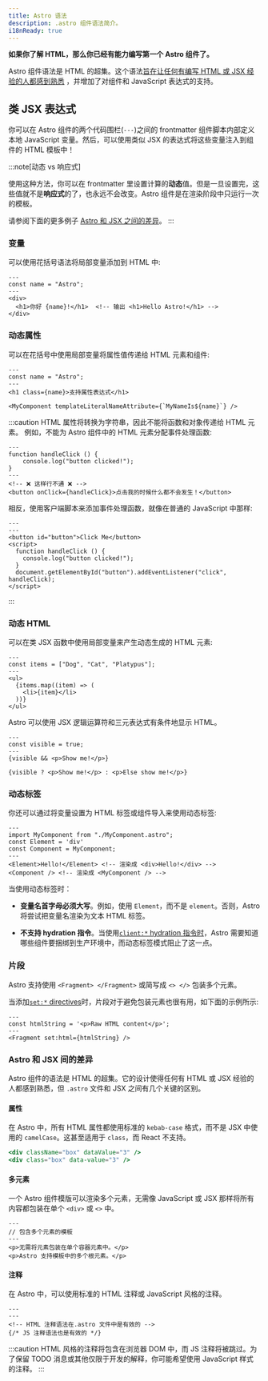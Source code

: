 ```yaml
---
title: Astro 语法
description: .astro 组件语法简介。
i18nReady: true
---
```


**如果你了解 HTML，那么你已经有能力编写第一个 Astro 组件了。**

Astro 组件语法是 HTML 的超集。这个语法[旨在让任何有编写 HTML 或 JSX 经验的人都感到熟悉](#astro-和-jsx-间的差异) ，并增加了对组件和 JavaScript 表达式的支持。

## 类 JSX 表达式

你可以在 Astro 组件的两个代码围栏(`---`)之间的 frontmatter 组件脚本内部定义本地 JavaScript 变量。然后，可以使用类似 JSX 的表达式将这些变量注入到组件的 HTML 模板中！

:::note[动态 vs 响应式]

使用这种方法，你可以在 frontmatter 里设置计算的**动态**值。但是一旦设置完，这些值就不是**响应式**的了，也永远不会改变。Astro 组件是在渲染阶段中只运行一次的模板。

请参阅下面的更多例子 [Astro 和 JSX 之间的差异](#astro-和-jsx-间的差异)。
:::

### 变量

可以使用花括号语法将局部变量添加到 HTML 中:

```astro title="src/components/Variables.astro" "{name}"
---
const name = "Astro";
---
<div>
  <h1>你好 {name}!</h1>  <!-- 输出 <h1>Hello Astro!</h1> -->
</div>
```

### 动态属性

可以在花括号中使用局部变量将属性值传递给 HTML 元素和组件:

```astro title="src/components/DynamicAttributes.astro" "{name}" "${name}"
---
const name = "Astro";
---
<h1 class={name}>支持属性表达式</h1>

<MyComponent templateLiteralNameAttribute={`MyNameIs${name}`} />
```

:::caution
HTML 属性将转换为字符串，因此不能将函数和对象传递给 HTML 元素。
例如，不能为 Astro 组件中的 HTML 元素分配事件处理函数:

```astro title="别这样做.astro"
---
function handleClick () {
    console.log("button clicked!");
}
---
<!-- ❌ 这样行不通 ❌ -->
<button onClick={handleClick}>点击我的时候什么都不会发生！</button>
```

相反，使用客户端脚本来添加事件处理函数，就像在普通的 JavaScript 中那样:

```astro title="像这样做.astro"
---
---
<button id="button">Click Me</button>
<script>
  function handleClick () {
    console.log("button clicked!");
  }
  document.getElementById("button").addEventListener("click", handleClick);
</script>
```
:::

### 动态 HTML

可以在类 JSX 函数中使用局部变量来产生动态生成的 HTML 元素:

```astro title="src/components/DynamicHtml.astro" "{item}"
---
const items = ["Dog", "Cat", "Platypus"];
---
<ul>
  {items.map((item) => (
    <li>{item}</li>
  ))}
</ul>
```

Astro 可以使用 JSX 逻辑运算符和三元表达式有条件地显示 HTML。

```astro title="src/components/ConditionalHtml.astro" "visible"
---
const visible = true;
---
{visible && <p>Show me!</p>}

{visible ? <p>Show me!</p> : <p>Else show me!</p>}
```

### 动态标签

你还可以通过将变量设置为 HTML 标签或组件导入来使用动态标签:

```astro title="src/components/DynamicTags.astro" /Element|(?<!My)Component/
---
import MyComponent from "./MyComponent.astro";
const Element = 'div'
const Component = MyComponent;
---
<Element>Hello!</Element> <!-- 渲染成 <div>Hello!</div> -->
<Component /> <!-- 渲染成 <MyComponent /> -->
```

当使用动态标签时：

- **变量名首字母必须大写**。例如，使用 `Element`，而不是 `element`。否则，Astro 将尝试把变量名渲染为文本 HTML 标签。

- **不支持 hydration 指令**。当使用[`client:*` hydration 指令时](/zh-cn/basics/framework-components/#激活组件)，Astro 需要知道哪些组件要捆绑到生产环境中，而动态标签模式阻止了这一点。

### 片段

Astro 支持使用 `<Fragment> </Fragment>` 或简写成 `<> </>` 包装多个元素。

当添加[`set:*` directives](/zh-cn/reference/directives-reference/#sethtml)时，片段对于避免包装元素也很有用，如下面的示例所示:

```astro title="src/components/SetHtml.astro" "Fragment"
---
const htmlString = '<p>Raw HTML content</p>';
---
<Fragment set:html={htmlString} />
```

### Astro 和 JSX 间的差异

Astro 组件的语法是 HTML 的超集。它的设计使得任何有 HTML 或 JSX 经验的人都感到熟悉，但 `.astro` 文件和 JSX 之间有几个关键的区别。

#### 属性

在 Astro 中，所有 HTML 属性都使用标准的 `kebab-case` 格式，而不是 JSX 中使用的 `camelCase`。这甚至适用于 `class`，而 React 不支持。

```jsx del={1} ins={2} title="example.astro"
<div className="box" dataValue="3" />
<div class="box" data-value="3" />
```

#### 多元素

一个 Astro 组件模版可以渲染多个元素，无需像 JavaScript 或 JSX 那样将所有内容都包装在单个 `<div>` 或 `<>` 中。

```astro title="src/components/RootElements.astro"
---
// 包含多个元素的模板
---
<p>无需将元素包装在单个容器元素中。</p>
<p>Astro 支持模板中的多个根元素。</p>
```

#### 注释

在 Astro 中，可以使用标准的 HTML 注释或 JavaScript 风格的注释。

```astro title="example.astro"
---
---
<!-- HTML 注释语法在.astro 文件中是有效的 -->
{/* JS 注释语法也是有效的 */}
```

:::caution
HTML 风格的注释将包含在浏览器 DOM 中，而 JS 注释将被跳过。为了保留 TODO 消息或其他仅限于开发的解释，你可能希望使用 JavaScript 样式的注释。
:::


